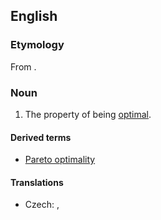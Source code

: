 ==English==

===Etymology===
From {{suffix|en|optimal|ity}}.

===Noun===
{{en-noun|~}}

# The property of being [[optimal]].

====Derived terms====
* [[Pareto optimality]]

====Translations====
{{trans-top|property of being optimal}}
* Czech: {{t|cs|optimálnost|f}}, {{t|cs|optimalita|f}}
{{trans-mid}}
{{trans-bottom}}